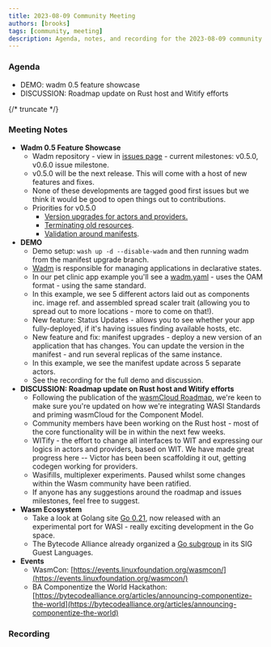 ```yaml
---
title: 2023-08-09 Community Meeting
authors: [brooks]
tags: [community, meeting]
description: Agenda, notes, and recording for the 2023-08-09 community meeting
---
```



### Agenda

- DEMO: wadm 0.5 feature showcase
- DISCUSSION: Roadmap update on Rust host and Witify efforts

{/* truncate */}

### Meeting Notes

- **Wadm 0.5 Feature Showcase**
  - Wadm repository - view in [issues page](https://github.com/wasmCloud/wadm/milestones) - current milestones: v0.5.0, v0.6.0 issue milestone.
  - v0.5.0 will be the next release. This will come with a host of new features and fixes.
  - None of these developments are tagged good first issues but we think it would be good to open things out to contributions.
  - Priorities for v0.5.0
    - [Version upgrades for actors and providers.](https://github.com/wasmCloud/wadm/issues/143)
    - [Terminating old resources](https://github.com/wasmCloud/wadm/milestone/1#:~:text=%5BBUG%5D%20Newly%20deployed%20applications%20do%20not%20terminate%20old%20resources).
    - [Validation around manifests](https://github.com/wasmCloud/wadm/issues/122).
- **DEMO**
  - Demo setup: `wash up -d --disable-wadm` and then running wadm from the manifest upgrade branch.
  - [Wadm](https://github.com/wasmCloud/wadm) is responsible for managing applications in declarative states.
  - In our pet clinic app example you'll see a [wadm.yaml](https://github.com/wasmCloud/examples/blob/main/petclinic/wadm.yaml) - uses the OAM format - using the same standard.
  - In this example, we see 5 different actors laid out as components inc. image ref. and assembled spread scaler trait (allowing you to spread out to more locations - more to come on that!).
  - New feature: Status Updates - allows you to see whether your app fully-deployed, if it's having issues finding available hosts, etc.
  - New feature and fix: manifest upgrades - deploy a new version of an application that has changes. You can update the version in the manifest - and run several replicas of the same instance.
  - In this example, we see the manifest update across 5 separate actors.
  - See the recording for the full demo and discussion.
- **DISCUSSION: Roadmap update on Rust host and Witify efforts**
  - Following the publication of the [wasmCloud Roadmap](https://github.com/orgs/wasmCloud/projects/7), we're keen to make sure you're updated on how we're integrating WASI Standards and priming wasmCloud for the Component Model.
  - Community members have been working on the Rust host - most of the core functionality will be in within the next few weeks.
  - WITify - the effort to change all interfaces to WIT and expressing our logics in actors and providers, based on WIT. We have made great progress here -- Victor has been been scaffolding it out, getting codegen working for providers.
  - Wasifills, multiplexer experiments. Paused whilst some changes within the Wasm community have been ratified.
  - If anyone has any suggestions around the roadmap and issues milestones, feel free to suggest.
- **Wasm Ecosystem**
  - Take a look at Golang site [Go 0.21](https://go.dev/blog/go1.21), now released with an experimental port for WASI - really exciting development in the Go space.
  - The Bytecode Alliance already organized a [Go subgroup](https://github.com/bytecodealliance/SIG-Guest-Languages/pull/5) in its SIG Guest Languages.
- **Events**
  - WasmCon: [https://events.linuxfoundation.org/wasmcon/](https://events.linuxfoundation.org/wasmcon/)
  - BA Componentize the World Hackathon: [https://bytecodealliance.org/articles/announcing-componentize-the-world](https://bytecodealliance.org/articles/announcing-componentize-the-world)

### Recording

<YouTube url="https://www.youtube.com/watch?v=JQRc8beCrKA" />
